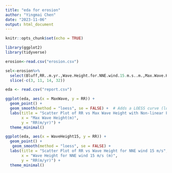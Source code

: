 ```yaml
---
title: "eda for erosion"
author: "Yingmai Chen"
date: "2023-11-06"
output: html_document
---
```


```r
knitr::opts_chunk$set(echo = TRUE)
```


```r
library(ggplot2)
library(tidyverse)
```


```r
erosion<-read.csv("erosion.csv")
```

```r
sel<-erosion%>%
  select(Bluff,RR..m.yr.,Wave.Height.for.NNE.wind.15.m.s..m.,Max.Wave.Height..m.)%>%
  slice(-c(3, 11, 14, 32))
```


```r
eda <- read.csv("report.csv")

ggplot(eda, aes(x = MaxWave, y = RR)) +
  geom_point() +
  geom_smooth(method = "loess", se = FALSE) +  # Adds a LOESS curve (local polynomial regression fitting)
  labs(title = "Scatter Plot of RR vs Max Wave Height with Non-linear Fitted Curve",
       x = "Max Wave Height(m)",
       y = "RR(m/yr)") +
  theme_minimal()
```

```r
ggplot(eda, aes(x = WaveHeight15, y = RR)) +
  geom_point() +
   geom_smooth(method = "loess", se = FALSE) + 
  labs(title = "Scatter Plot of RR vs Wave Height for NNE wind 15 m/s",
       x = "Wave Height for NNE wind 15 m/s (m)",
       y = "RR(m/yr)") +
  theme_minimal()
```

